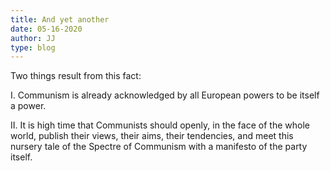 ```yaml
---
title: And yet another
date: 05-16-2020
author: JJ
type: blog
---
```

 Two things result from this fact:

I. Communism is already acknowledged by all European powers to be itself a power.

II. It is high time that Communists should openly, in the face of the whole world, publish their views, their aims, their tendencies, and meet this nursery tale of the Spectre of Communism with a manifesto of the party itself. 